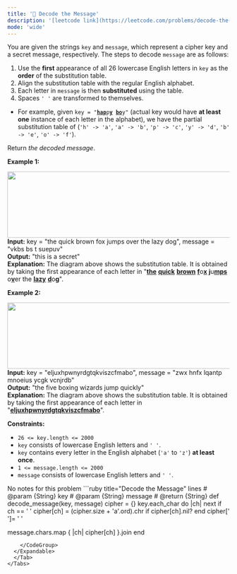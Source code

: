 ```yaml
---
title: '🧩 Decode the Message'
description: '[leetcode link](https://leetcode.com/problems/decode-the-message/description/)'
mode: 'wide'
---
```

<Tabs>
  <Tab title="Question" icon="circle-question" iconType="regular">
    <Card>
      <p>You are given the strings <code>key</code> and <code>message</code>, which represent a cipher key and a secret message, respectively. The steps to decode <code>message</code> are as follows:</p>  <ol>  <li>Use the <strong>first</strong> appearance of all 26 lowercase English letters in <code>key</code> as the <strong>order</strong> of the substitution table.</li>  <li>Align the substitution table with the regular English alphabet.</li>  <li>Each letter in <code>message</code> is then <strong>substituted</strong> using the table.</li>  <li>Spaces <code>&#39; &#39;</code> are transformed to themselves.</li> </ol>  <ul>  <li>For example, given <code>key = &quot;<u><strong>hap</strong></u>p<u><strong>y</strong></u> <u><strong>bo</strong></u>y&quot;</code> (actual key would have <strong>at least one</strong> instance of each letter in the alphabet), we have the partial substitution table of (<code>&#39;h&#39; -&gt; &#39;a&#39;</code>, <code>&#39;a&#39; -&gt; &#39;b&#39;</code>, <code>&#39;p&#39; -&gt; &#39;c&#39;</code>, <code>&#39;y&#39; -&gt; &#39;d&#39;</code>, <code>&#39;b&#39; -&gt; &#39;e&#39;</code>, <code>&#39;o&#39; -&gt; &#39;f&#39;</code>).</li> </ul>  <p>Return <em>the decoded message</em>.</p>   <p><strong class="example">Example 1:</strong></p> <img alt="" src="https://assets.leetcode.com/uploads/2022/05/08/ex1new4.jpg" style="width: 752px; height: 150px;" />  <strong>Input:</strong> key = &quot;the quick brown fox jumps over the lazy dog&quot;, message = &quot;vkbs bs t suepuv&quot; <br/> <strong>Output:</strong> &quot;this is a secret&quot; <br/> <strong>Explanation:</strong> The diagram above shows the substitution table. It is obtained by taking the first appearance of each letter in &quot;<u><strong>the</strong></u> <u><strong>quick</strong></u> <u><strong>brown</strong></u> <u><strong>f</strong></u>o<u><strong>x</strong></u> <u><strong>j</strong></u>u<u><strong>mps</strong></u> o<u><strong>v</strong></u>er the <u><strong>lazy</strong></u> <u><strong>d</strong></u>o<u><strong>g</strong></u>&quot;.   <p><strong class="example">Example 2:</strong></p> <img alt="" src="https://assets.leetcode.com/uploads/2022/05/08/ex2new.jpg" style="width: 754px; height: 150px;" />  <strong>Input:</strong> key = &quot;eljuxhpwnyrdgtqkviszcfmabo&quot;, message = &quot;zwx hnfx lqantp mnoeius ycgk vcnjrdb&quot; <br/> <strong>Output:</strong> &quot;the five boxing wizards jump quickly&quot; <br/> <strong>Explanation:</strong> The diagram above shows the substitution table. It is obtained by taking the first appearance of each letter in &quot;<u><strong>eljuxhpwnyrdgtqkviszcfmabo</strong></u>&quot;.    <p><strong>Constraints:</strong></p>  <ul>  <li><code>26 &lt;= key.length &lt;= 2000</code></li>  <li><code>key</code> consists of lowercase English letters and <code>&#39; &#39;</code>.</li>  <li><code>key</code> contains every letter in the English alphabet (<code>&#39;a&#39;</code> to <code>&#39;z&#39;</code>) <strong>at least once</strong>.</li>  <li><code>1 &lt;= message.length &lt;= 2000</code></li>  <li><code>message</code> consists of lowercase English letters and <code>&#39; &#39;</code>.</li> </ul> 
    </Card>
  </Tab>
  <Tab title="Solution" icon="lightbulb" iconType="regular" >
    <Card>
      No notes for this problem
    </Card>
  <Expandable title="code">
    <CodeGroup dropdown>
```ruby title="Decode the Message" lines
# @param {String} key
# @param {String} message
# @return {String}
def decode_message(key, message)
  cipher = {}
  key.each_char do |ch|
    next if ch == ' '
    cipher[ch] = (cipher.size + 'a'.ord).chr if cipher[ch].nil?
  end
  cipher[' ']= ' '

  message.chars.map { |ch| cipher[ch] }.join
end
```
    </CodeGroup>
  </Expandable>
  </Tab>
</Tabs>